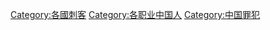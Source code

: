 {{Catnav|頁面分類|人物|各職業人物|刺客}}

[[Category:各國刺客|Category:各國刺客]]
[[Category:各职业中国人|Category:各职业中国人]]
[[Category:中国罪犯|Category:中国罪犯]]